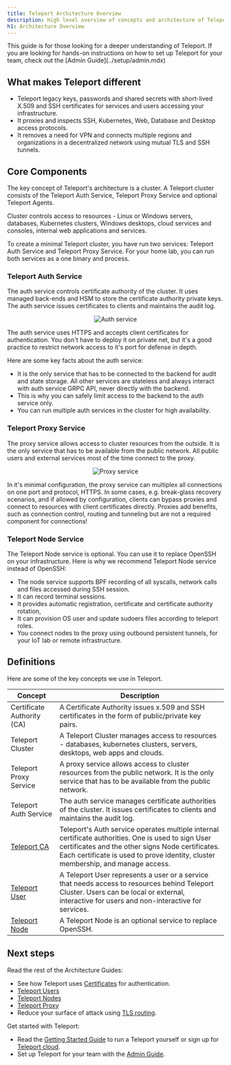```yaml
---
title: Teleport Architecture Overview
description: High level overview of concepts and architecture of Teleport.
h1: Architecture Overview
---
```


<Notice type="tip">
This guide is for those looking for a deeper understanding of Teleport. If you
are looking for hands-on instructions on how to set up Teleport for your team,
check out the [Admin Guide](../setup/admin.mdx)
</Notice>

## What makes Teleport different

- Teleport legacy keys, passwords and shared secrets with short-lived X.509 and SSH certificates
  for services and users accessing your infrastructure.
- It proxies and inspects SSH, Kubernetes, Web, Database and Desktop access protocols.
- It removes a need for VPN and connects multiple regions and organizations
in a decentralized network using mutual TLS and SSH tunnels.

## Core Components

The key concept of Teleport's architecture is a cluster.
A Teleport cluster consists of the Teleport Auth Service, Teleport Proxy Service and optional Teleport Agents.

Cluster controls access to resources - Linux or Windows servers, databases, Kubernetes clusters,
Windows desktops, cloud services and consoles, internal web applications and services.

<Notice type="tip">
To create a minimal Teleport cluster, you have run two services:
Teleport Auth Service and Teleport Proxy Service. For your home lab,
you can run both services as a one binary and process.
</Notice>

### Teleport Auth Service

The auth service controls certificate authority of the cluster.
It uses managed back-ends and HSM to store the certificate authority private keys.
The auth service issues certificates to clients and maintains the audit log.

<Figure
  align="center"
  bordered="false"
  caption="Auth service"
>

![Auth service](../../img/architecture/auth.png)

</Figure>

<Notice type="tip">
The auth service uses HTTPS and accepts client certificates for authentication.
You don't have to deploy it on private net, but it's a good practice to restrict network access to it's port
for defense in depth.
</Notice>

Here are some key facts about the auth service:

- It is the only service that has to be connected to the backend for audit and state storage.
All other services are stateless and always interact with auth service GRPC API, never
directly with the backend.
- This is why you can safely limit access to the backend to the auth service only.
- You can run multiple auth services in the cluster for high availability.

### Teleport Proxy Service

The proxy service allows access to cluster resources from the outside.
It is the only service that has to be available from the public network.
All public users and external services most of the time connect to the proxy.

<Figure
  align="center"
  bordered="false"
  caption="Proxy service"
>

![Proxy service](../../img/architecture/proxy.png)

</Figure>

<Notice type="tip">
In it's minimal configuration, the proxy service can multiplex all connections on one port and protocol, HTTPS.
</Notice>

<Notice type="tip">
In some cases, e.g. break-glass recovery scenarios, and if allowed by configuration, clients can bypass proxies and
connect to resources with client certificates directly. Proxies add benefits, such as connection control,
routing and tunneling but are not a required component for connections!
</Notice>

### Teleport Node Service

The Teleport Node service is optional. You can use it to replace OpenSSH on your infrastructure.
Here is why we recommend Teleport Node service instead of OpenSSH:

- The node service supports BPF recording of all syscalls, network calls and files accessed during SSH session.
- It can record terminal sessions.
- It provides automatic registration, certificate and certificate authority rotation,
- It can provision OS user and update sudoers files according to teleport roles.
- You connect nodes to the proxy using outbound persistent tunnels, for your IoT lab or
remote infrastructure.

## Definitions

Here are some of the key concepts we use in Teleport.

| Concept | Description |
| - | - |
| Certificate Authority (CA) | A Certificate Authority issues x.509 and SSH certificates in the form of public/private key pairs. |
| Teleport Cluster | A Teleport Cluster manages access to resources - databases, kubernetes clusters, servers, desktops, web apps and clouds.|
| Teleport Proxy Service | A proxy service allows access to cluster resources from the public network. It is the only service that has to be available from the public network.|
| Teleport Auth Service | The auth service manages certificate authorities of the cluster. It issues certificates to clients and maintains the audit log.|
| [Teleport CA](./authentication.mdx) | Teleport's Auth service operates multiple internal certificate authorities. One is used to sign User certificates and the other signs Node certificates. Each certificate is used to prove identity, cluster membership, and manage access.|
| [Teleport User](./users.mdx) | A Teleport User represents a user or a service that needs access to resources behind Teleport Cluster. Users can be local or external, interactive for users and non-interactive for services. |
| [Teleport Node](./nodes.mdx) | A Teleport Node is an optional service to replace OpenSSH. |

## Next steps

Read the rest of the Architecture Guides:

- See how Teleport uses [Certificates](authentication.mdx) for authentication.
- [Teleport Users](users.mdx)
- [Teleport Nodes](nodes.mdx)
- [Teleport Proxy](proxy.mdx)
- Reduce your surface of attack using [TLS routing](./tls-routing.mdx).

Get started with Teleport:

- Read the [Getting Started Guide](../getting-started.mdx) to run a Teleport yourself or
sign up for [Teleport cloud](https://goteleport.com/signup/).
- Set up Teleport for your team with the [Admin Guide](../setup/admin.mdx).


